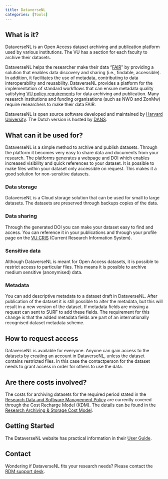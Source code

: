 ```yaml
---
title: DataverseNL
categories: [Tools]
---
```

 
## What is it?
DataverseNL is an Open Access dataset archiving and publication platform used by various institutions. The VU has a section for each faculty to archive their datasets.
 
DataverseNL helps the researcher make their data "[FAIR](../topics/fair-principles.qmd)" by providing a solution that enables data discovery and sharing (i.e., findable, accessible). In addition, it facilitates the use of metadata, contributing to data interoperability and reusability. DataverseNL provides a platform for the implementation of standard workflows that can ensure metadata quality satisfying [VU policy requirements](../topics/research-data-and-software-management-policy.qmd) for data archiving and publication. Many research institutions and funding organisations (such as NWO and ZonMw) require researchers to make their data FAIR.
 
DataverseNL is open source software developed and maintained by [Harvard University]( https://dataverse.org/). The Dutch version is hosted by [DANS]( https://dans.knaw.nl/en/data-services/dataversenl/).
 
## What can it be used for?
 
DataverseNL is a simple method to archive and publish datasets. Through the platform it becomes very easy to share data and documents from your research. The platforms generates a webpage and DOI which enables increased visibility and quick references to your dataset. It is possible to make files within your dataset only accessible on request. This makes it a good solution for non-sensitive datasets. 
 
### Data storage
DataverseNL is a Cloud storage solution that can be used for small to large datasets. The datasets are preserved through backups copies of the data.
 
### Data sharing
Through the generated DOI you can make your dataset easy to find and access. You can reference it in your publications and through your profile page on the [VU CRIS](https://research.vu.nl/) (Current Research Information System).
 
### Sensitive data
Although DataverseNL is meant for Open Access datasets, it is possible to restrict access to particular files. This means it is possible to archive medium sensitive (anonymised) data.
 
### Metadata
You can add descriptive metadata to a dataset draft in DataverseNL. After publication of the dataset it is still possible to alter the metadata, but this will result in a new version of the dataset. If metadata fields are missing a request can sent to SURF to add these fields. The requirement for this change is that the added metadata fields are part of an internationally recognised dataset metadata scheme. 
 
## How to request access
DataverseNL is available for everyone. Anyone can gain access to the datasets by creating an account in DataverseNL, unless the dataset contains restricted files. In this case the contactperson for the dataset needs to grant access in order for others to use the data.
 
## Are there costs involved?
The costs for archiving datasets for the required period stated in the [Research Data and Software Management Policy]( https://rdm.vu.nl/guides/policies-supporting-vision-open-science.html) are currently covered through the Cost Recharge Model (KDM). The details can be found in the [Research Archiving & Storage Cost Model](https://vu.nl/en/employee/research-data-support/research-archiving-storage-cost-model). 
 
## Getting Started
 
The DataverseNL website has practical information in their [User Guide]( https://dans.knaw.nl/en/data-services/dataversenl/user-guide/).
 
## Contact
Wondering if DataverseNL fits your research needs? Please contact the [RDM support desk](mailto:rdm@vu.nl).


